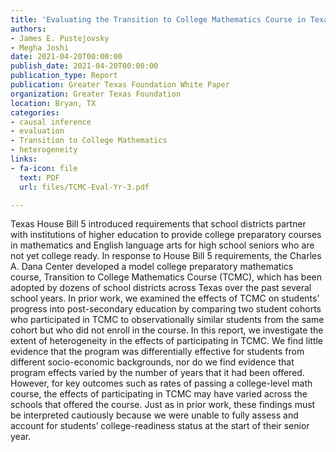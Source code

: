 ```yaml
---
title: 'Evaluating the Transition to College Mathematics Course in Texas high schools: Examining heterogeneity across schools and student characteristics'
authors:
- James E. Pustejovsky
- Megha Joshi
date: 2021-04-20T00:00:00
publish_date: 2021-04-20T00:00:00
publication_type: Report
publication: Greater Texas Foundation White Paper
organization: Greater Texas Foundation
location: Bryan, TX
categories:
- causal inference
- evaluation
- Transition to College Mathematics
- heterogeneity
links:
- fa-icon: file
  text: PDF
  url: files/TCMC-Eval-Yr-3.pdf

---
```



Texas House Bill 5 introduced requirements that school districts partner with institutions of higher education to provide college preparatory courses in mathematics and English language arts for high school seniors who are not yet college ready. In response to House Bill 5 requirements, the Charles A. Dana Center developed a model college preparatory mathematics course, Transition to College Mathematics Course (TCMC), which has been adopted by dozens of school districts across Texas over the past several school years. In prior work, we examined the effects of TCMC on students’ progress into post-secondary education by comparing two student cohorts who participated in TCMC to observationally similar students from the same cohort but who did not enroll in the course. In this report, we investigate the extent of heterogeneity in the effects of participating in TCMC. We find little evidence that the program was differentially effective for students from different socio-economic backgrounds, nor do we find evidence that program effects varied by the number of years that it had been offered. However, for key outcomes such as rates of passing a college-level math course, the effects of participating in TCMC may have varied across the schools that offered the course. Just as in prior work, these findings must be interpreted cautiously because we were unable to fully assess and account for students' college-readiness status at the start of their senior year.


